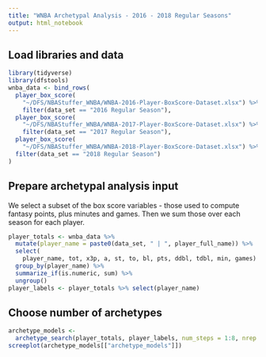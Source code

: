 ```yaml
---
title: "WNBA Archetypal Analysis - 2016 - 2018 Regular Seasons"
output: html_notebook
---
```


## Load libraries and data
```r
library(tidyverse)
library(dfstools)
wnba_data <- bind_rows(
  player_box_score(
    "~/DFS/NBAStuffer_WNBA/WNBA-2016-Player-BoxScore-Dataset.xlsx") %>% 
    filter(data_set == "2016 Regular Season"),
  player_box_score(
    "~/DFS/NBAStuffer_WNBA/WNBA-2017-Player-BoxScore-Dataset.xlsx") %>% 
    filter(data_set == "2017 Regular Season"),
  player_box_score(
    "~/DFS/NBAStuffer_WNBA/WNBA-2018-Player-BoxScore-Dataset.xlsx") %>% 
  filter(data_set == "2018 Regular Season")
)


```

## Prepare archetypal analysis input
We select a subset of the box score variables - those used to compute 
fantasy points, plus minutes and games. Then we sum those over each
season for each player.
```r
player_totals <- wnba_data %>% 
  mutate(player_name = paste0(data_set, " | ", player_full_name)) %>% 
  select(
    player_name, tot, x3p, a, st, to, bl, pts, ddbl, tdbl, min, games) %>% 
  group_by(player_name) %>% 
  summarize_if(is.numeric, sum) %>% 
  ungroup()
player_labels <- player_totals %>% select(player_name)

```

## Choose number of archetypes
```r
archetype_models <- 
  archetype_search(player_totals, player_labels, num_steps = 1:8, nrep = 32)
screeplot(archetype_models[["archetype_models"]])

```


